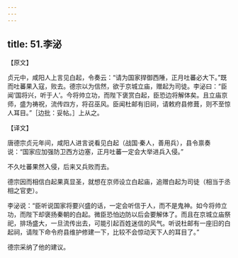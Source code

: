 ```yaml
---
---
---
```

title: 51.李泌
---



【原文】

贞元中，咸阳人上言见白起，令奏云：“请为国家捍御西陲，正月吐蕃必大下。”既而吐蕃果入寇，败去。德宗以为信然，欲于京城立庙，赠起为司徒。李泌曰：“臣闻‘国将兴，听于人’。今将帅立功，而陛下褒赏白起，臣恐边将解体矣。且立庙京师，盛为祷祝，流传四方，将召巫风。臣闻杜邮有旧祠，请敕府县修葺，则不至惊人耳目。”［边批：妥帖。］上从之。

【译文】

唐德宗贞元年间，咸阳人进言说看见白起（战国·秦人，善用兵），县令禀奏说：“国家应加强防卫西方边塞，正月吐蕃一定会大举进兵入侵。”

不久吐蕃果然入侵，后来又兵败而去。

德宗因而相信白起果真显圣，就想在京师设立白起庙，追赠白起为司徒（相当于丞相之官吏）。

李泌说：“臣听说国家将要兴盛的话，一定会听信于人，而不是鬼神。如今将帅立功，而陛下却褒扬秦朝的白起。微臣恐怕边防以后会要解体了。而且在京城立庙祭祀，排场盛大，一旦流传出去，可能引起百姓迷信的风气。听说杜邮有一座旧的白起祠，请陛下命令府县维护修建一下，比较不会惊动天下人的耳目了。”

德宗采纳了他的建议。